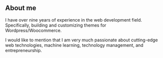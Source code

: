 ## About me

I have over nine years of experience in the web development field. Specifically, building and customizing themes for Wordpress/Woocommerce.

I would like to mention that I am very much passionate about cutting-edge web technologies, machine learning, technology management, and entrepreneurship.